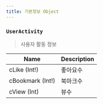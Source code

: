 ```yaml
---
title: 기본정보 Object
---
```



### `UserActivity`
> 사용자 활동 정보

| Name | Description |
| -------- | -------- | 
| cLike (Int!)  | 좋아요수  | 
| cBookmark (Int!)  | 북마크수  | 
| cView (Int) | 뷰수
